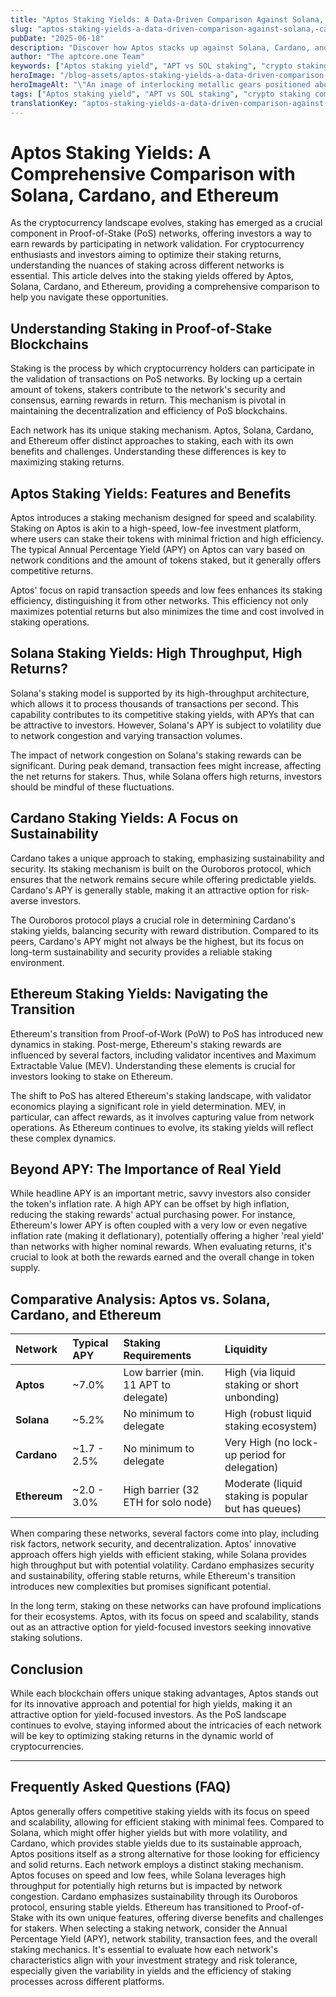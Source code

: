 ```yaml
---
title: "Aptos Staking Yields: A Data-Driven Comparison Against Solana, Cardano, and Ethereum"
slug: "aptos-staking-yields-a-data-driven-comparison-against-solana,-cardano,-and-ethereum"
pubDate: "2025-06-18"
description: "Discover how Aptos stacks up against Solana, Cardano, and Ethereum in staking yields. Maximize your crypto returns with our in-depth comparison of PoS networks."
author: "The aptcore.one Team"
keywords: ["Aptos staking yield", "APT vs SOL staking", "crypto staking comparison", "PoS returns analysis"]
heroImage: "/blog-assets/aptos-staking-yields-a-data-driven-comparison-against-solana,-cardano,-and-ethereum.jpg"
heroImageAlt: "\"An image of interlocking metallic gears positioned above a digital scale, which is displaying a set of stacked coins on one side. The gears are in motion, symbolizing collaboration and efficiency, while the scales indicate balance between the gears and the coins, representing financial stability.\""
tags: ["Aptos staking yield", "APT vs SOL staking", "crypto staking comparison", "PoS returns analysis"]
translationKey: "aptos-staking-yields-a-data-driven-comparison-against-solana-cardano-and-ethereum"
---
```


# Aptos Staking Yields: A Comprehensive Comparison with Solana, Cardano, and Ethereum

As the cryptocurrency landscape evolves, staking has emerged as a crucial component in Proof-of-Stake (PoS) networks, offering investors a way to earn rewards by participating in network validation. For cryptocurrency enthusiasts and investors aiming to optimize their staking returns, understanding the nuances of staking across different networks is essential. This article delves into the staking yields offered by Aptos, Solana, Cardano, and Ethereum, providing a comprehensive comparison to help you navigate these opportunities.

## Understanding Staking in Proof-of-Stake Blockchains

Staking is the process by which cryptocurrency holders can participate in the validation of transactions on PoS networks. By locking up a certain amount of tokens, stakers contribute to the network's security and consensus, earning rewards in return. This mechanism is pivotal in maintaining the decentralization and efficiency of PoS blockchains.

Each network has its unique staking mechanism. Aptos, Solana, Cardano, and Ethereum offer distinct approaches to staking, each with its own benefits and challenges. Understanding these differences is key to maximizing staking returns.

## Aptos Staking Yields: Features and Benefits

Aptos introduces a staking mechanism designed for speed and scalability. Staking on Aptos is akin to a high-speed, low-fee investment platform, where users can stake their tokens with minimal friction and high efficiency. The typical Annual Percentage Yield (APY) on Aptos can vary based on network conditions and the amount of tokens staked, but it generally offers competitive returns.

Aptos' focus on rapid transaction speeds and low fees enhances its staking efficiency, distinguishing it from other networks. This efficiency not only maximizes potential returns but also minimizes the time and cost involved in staking operations.

## Solana Staking Yields: High Throughput, High Returns?

Solana's staking model is supported by its high-throughput architecture, which allows it to process thousands of transactions per second. This capability contributes to its competitive staking yields, with APYs that can be attractive to investors. However, Solana's APY is subject to volatility due to network congestion and varying transaction volumes.

The impact of network congestion on Solana's staking rewards can be significant. During peak demand, transaction fees might increase, affecting the net returns for stakers. Thus, while Solana offers high returns, investors should be mindful of these fluctuations.

## Cardano Staking Yields: A Focus on Sustainability

Cardano takes a unique approach to staking, emphasizing sustainability and security. Its staking mechanism is built on the Ouroboros protocol, which ensures that the network remains secure while offering predictable yields. Cardano's APY is generally stable, making it an attractive option for risk-averse investors.

The Ouroboros protocol plays a crucial role in determining Cardano's staking yields, balancing security with reward distribution. Compared to its peers, Cardano's APY might not always be the highest, but its focus on long-term sustainability and security provides a reliable staking environment.

## Ethereum Staking Yields: Navigating the Transition

Ethereum's transition from Proof-of-Work (PoW) to PoS has introduced new dynamics in staking. Post-merge, Ethereum's staking rewards are influenced by several factors, including validator incentives and Maximum Extractable Value (MEV). Understanding these elements is crucial for investors looking to stake on Ethereum.

The shift to PoS has altered Ethereum's staking landscape, with validator economics playing a significant role in yield determination. MEV, in particular, can affect rewards, as it involves capturing value from network operations. As Ethereum continues to evolve, its staking yields will reflect these complex dynamics.

## Beyond APY: The Importance of Real Yield

While headline APY is an important metric, savvy investors also consider the token's inflation rate. A high APY can be offset by high inflation, reducing the staking rewards' actual purchasing power. For instance, Ethereum's lower APY is often coupled with a very low or even negative inflation rate (making it deflationary), potentially offering a higher 'real yield' than networks with higher nominal rewards. When evaluating returns, it's crucial to look at both the rewards earned and the overall change in token supply.

## Comparative Analysis: Aptos vs. Solana, Cardano, and Ethereum

| Network | Typical APY | Staking Requirements | Liquidity |
| :--- | :--- | :--- | :--- |
| **Aptos** | ~7.0% | Low barrier (min. 11 APT to delegate) | High (via liquid staking or short unbonding) |
| **Solana** | ~5.2% | No minimum to delegate | High (robust liquid staking ecosystem) |
| **Cardano** | ~1.7 - 2.5%| No minimum to delegate | Very High (no lock-up period for delegation) |
| **Ethereum**| ~2.0 - 3.0%| High barrier (32 ETH for solo node) | Moderate (liquid staking is popular but has queues) |

When comparing these networks, several factors come into play, including risk factors, network security, and decentralization. Aptos' innovative approach offers high yields with efficient staking, while Solana provides high throughput but with potential volatility. Cardano emphasizes security and sustainability, offering stable returns, while Ethereum's transition introduces new complexities but promises significant potential.

In the long term, staking on these networks can have profound implications for their ecosystems. Aptos, with its focus on speed and scalability, stands out as an attractive option for yield-focused investors seeking innovative staking solutions.

## Conclusion

While each blockchain offers unique staking advantages, Aptos stands out for its innovative approach and potential for high yields, making it an attractive option for yield-focused investors. As the PoS landscape continues to evolve, staying informed about the intricacies of each network will be key to optimizing staking returns in the dynamic world of cryptocurrencies.

---
## Frequently Asked Questions (FAQ)

<Accordion summary="What are the staking yields for Aptos compared to other networks?">
Aptos generally offers competitive staking yields with its focus on speed and scalability, allowing for efficient staking with minimal fees. Compared to Solana, which might offer higher yields but with more volatility, and Cardano, which provides stable yields due to its sustainable approach, Aptos positions itself as a strong alternative for those looking for efficiency and solid returns.
</Accordion>

<Accordion summary="How does the staking mechanism differ among Aptos, Solana, Cardano, and Ethereum?">
Each network employs a distinct staking mechanism. Aptos focuses on speed and low fees, while Solana leverages high throughput for potentially high returns but is impacted by network congestion. Cardano emphasizes sustainability through its Ouroboros protocol, ensuring stable yields. Ethereum has transitioned to Proof-of-Stake with its own unique features, offering diverse benefits and challenges for stakers.
</Accordion>

<Accordion summary="What factors should I consider when choosing a staking network?">
When selecting a staking network, consider the Annual Percentage Yield (APY), network stability, transaction fees, and the overall staking mechanics. It's essential to evaluate how each network's characteristics align with your investment strategy and risk tolerance, especially given the variability in yields and the efficiency of staking processes across different platforms.
</Accordion>
